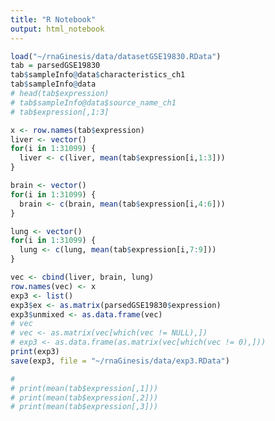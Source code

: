 ```yaml
---
title: "R Notebook"
output: html_notebook
---
```



```r
load("~/rnaGinesis/data/datasetGSE19830.RData")
tab = parsedGSE19830
tab$sampleInfo@data$characteristics_ch1
tab$sampleInfo@data
# head(tab$expression)
# tab$sampleInfo@data$source_name_ch1
# tab$expression[,1:3]

x <- row.names(tab$expression)
liver <- vector()
for(i in 1:31099) {
  liver <- c(liver, mean(tab$expression[i,1:3]))
}

brain <- vector()
for(i in 1:31099) {
  brain <- c(brain, mean(tab$expression[i,4:6]))
}

lung <- vector()
for(i in 1:31099) {
  lung <- c(lung, mean(tab$expression[i,7:9]))
}

vec <- cbind(liver, brain, lung)
row.names(vec) <- x
exp3 <- list()
exp3$ex <- as.matrix(parsedGSE19830$expression)
exp3$unmixed <- as.data.frame(vec)
# vec
# vec <- as.matrix(vec[which(vec != NULL),])
# exp3 <- as.data.frame(as.matrix(vec[which(vec != 0),]))
print(exp3)
save(exp3, file = "~/rnaGinesis/data/exp3.RData")

# 
# print(mean(tab$expression[,1]))
# print(mean(tab$expression[,2]))
# print(mean(tab$expression[,3]))
```

